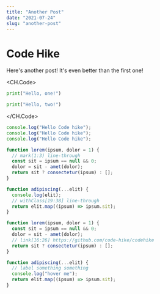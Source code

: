 ```yaml
---
title: "Another Post"
date: "2021-07-24"
slug: "another-post"
---
```


# Code Hike

Here's another post! It's even better than the first one!

<CH.Code>
  ```python one.py
  print("Hello, one!")
  ```

```python two.py
print("Hello, two!")
```

</CH.Code>

```javascript hello.js focus=2
console.log("Hello Code hike");
console.log("Hello Code hike");
console.log("Hello Code hike");
```

```js index.js
function lorem(ipsum, dolor = 1) {
  // mark(1:3) line-through
  const sit = ipsum == null && 0;
  dolor = sit - amet(dolor);
  return sit ? consectetur(ipsum) : [];
}

function adipiscing(...elit) {
  console.log(elit);
  // withClass[19:38] line-through
  return elit.map((ipsum) => ipsum.sit);
}
```

```js focus=4,8
function lorem(ipsum, dolor = 1) {
  const sit = ipsum == null && 0;
  dolor = sit - amet(dolor);
  // link[16:26] https://github.com/code-hike/codehike
  return sit ? consectetur(ipsum) : [];
}

function adipiscing(...elit) {
  // label something something
  console.log("hover me");
  return elit.map((ipsum) => ipsum.sit);
}
```
